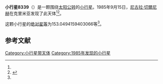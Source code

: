 {{Infobox planet
| bgcolour = #FFFFC0
| name = 8339 Kosovichia
| symbol = 
| image = 
| caption = 
| discovery = yes
| discovery_ref = 
| discoverer = [[尼古拉·切爾尼赫|尼古拉·切爾尼赫]]
| discovery_site = [[克里米亚|克里米亚]] 
| discovered = 1985年9月15日
| designations = yes
| mp_name = 
| named_after = 
| alt_names = 1985 RM6/ 1979 QD8 / 1991 WH / 1993 BX4
| mp_category = [[主带小行星|主带小行星]]
| orbit_ref = <ref name="a">[http://ssd.jpl.nasa.gov/sbdb.cgi?sstr=8339 8339 Kosovichia] {{Wayback|url=http://ssd.jpl.nasa.gov/sbdb.cgi?sstr=8339 |date=20201124031534 }}，小行星數據庫瀏覽器（JPL Small-Body Database Browser）－[[美国国家航空航天局|美国国家航空航天局]]喷气推进实验室</ref>
| epoch = 2456400.5 (2013年4月18日更新)
| aphelion = {{convert|3.735411614684844|AU|km|3|abbr=on|lk=out}}
| perihelion = {{convert|2.637993532973579|AU|km|3|abbr=on}}
| semimajor = {{convert|3.186702573829212|AU|km|3|abbr=on}}
| eccentricity = 0.172187089
| period = 2077.833403 [[日|日]]<br />5.69[[儒略年|儒略年]]
| avg_speed = 
| inclination = .1957436557409321
| asc_node = 218.2129056458675
| mean_anomaly = 
| arg_peri = 153.0494159403066
| satellites = 
| physical_characteristics = yes
| dimensions = 
| mass = 
| density = 
| surface_grav = 
| escape_velocity = 
| sidereal_day = 
| axial_tilt = 
| pole_ecliptic_lat = 
| pole_ecliptic_lon = 
| albedo = 
| temperatures= 
| temp_name1 = 
| mean_temp_1 = 
| max_temp_1 = 
| temp_name2 = 
| max_temp_2 = 
| spectral_type = 
| abs_magnitude = 153.0494159403066
}}

'''小行星8339'''（{{lang-en|8339 Kosovichia}}）是一颗围绕[[太阳|太阳]][[公转|公转]]的[[小行星|小行星]]。1985年9月15日，[[尼古拉·切爾尼赫|尼古拉·切爾尼赫]]在克里米亚发现了此天体<ref name="a" /><ref>{{cite news|title=小行星列表|url=http://cfa-www.harvard.edu/iau/lists/NumberedMPs.txt|accessdate=2013-07-08|newspaper=哈佛大学|archive-date=2008-05-17|archive-url=https://web.archive.org/web/20080517010638/http://cfa-www.harvard.edu/iau/lists/NumberedMPs.txt|dead-url=no}}</ref>。

这颗小行星的[[绝对星等|绝对星等]]为153.0494159403066等<ref name="a" />。

==参考文献==
{{reflist}}
{{Minor Planet Number|[[小行星8338|小行星8338]]|[[小行星8340|小行星8340]]}}

{{小天体}}

[[Category:小行星带天体|Category:小行星带天体]]
[[Category:1985年发现的小行星|Category:1985年发现的小行星]]

{{asteroid-stub}}